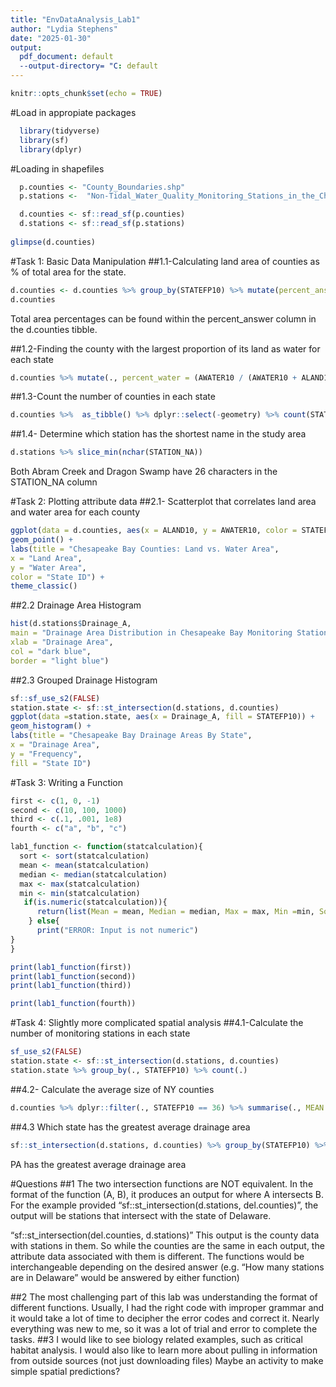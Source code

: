 ---
title: "EnvDataAnalysis_Lab1"
author: "Lydia Stephens"
date: "2025-01-30"
output:
  pdf_document: default
  --output-directory= "C: default
---

```{r setup, include=FALSE}
knitr::opts_chunk$set(echo = TRUE)
```
#Load in appropiate packages
```{r}
  library(tidyverse)
  library(sf)
  library(dplyr)
```

#Loading in shapefiles
```{r}
  p.counties <- "County_Boundaries.shp"
  p.stations <-  "Non-Tidal_Water_Quality_Monitoring_Stations_in_the_Chesapeake_Bay.shp"

  d.counties <- sf::read_sf(p.counties)
  d.stations <- sf::read_sf(p.stations)
  
glimpse(d.counties)
```
#Task 1: Basic Data Manipulation
##1.1-Calculating land area of counties as % of total area for the state.
```{r}  
d.counties <- d.counties %>% group_by(STATEFP10) %>% mutate(percent_answer = (ALAND10 / (sum(ALAND10) + sum(AWATER10)) * 100))
d.counties
```  
Total area percentages can be found within the percent_answer column in the d.counties tibble.

##1.2-Finding the county with the largest proportion of its land as water for each state
```{r}
d.counties %>% mutate(., percent_water = (AWATER10 / (AWATER10 + ALAND10))) %>% group_by(STATEFP10) %>% slice_max(., percent_water)
```
 
##1.3-Count the number of counties in each state
```{r}
d.counties %>%  as_tibble() %>% dplyr::select(-geometry) %>% count(STATEFP10)
```

##1.4- Determine which station has the shortest name in the study area
```{r}
d.stations %>% slice_min(nchar(STATION_NA))
``` 
 Both Abram Creek and Dragon Swamp have 26 characters in the STATION_NA column
 
#Task 2: Plotting attribute data
##2.1- Scatterplot that correlates land area and   water area for each county
```{r}
ggplot(data = d.counties, aes(x = ALAND10, y = AWATER10, color = STATEFP10)) +
geom_point() +
labs(title = "Chesapeake Bay Counties: Land vs. Water Area",
x = "Land Area",
y = "Water Area",
color = "State ID") +
theme_classic()
```
##2.2 Drainage Area Histogram
```{r}
hist(d.stations$Drainage_A,
main = "Drainage Area Distribution in Chesapeake Bay Monitoring Stations",
xlab = "Drainage Area",
col = "dark blue",
border = "light blue")
```
##2.3 Grouped Drainage Histogram
```{r}
sf::sf_use_s2(FALSE)
station.state <- sf::st_intersection(d.stations, d.counties)
ggplot(data =station.state, aes(x = Drainage_A, fill = STATEFP10)) +
geom_histogram() +
labs(title = "Chesapeake Bay Drainage Areas By State",
x = "Drainage Area",
y = "Frequency",
fill = "State ID")

```

#Task 3: Writing a Function
```{r}
first <- c(1, 0, -1)
second <- c(10, 100, 1000)
third <- c(.1, .001, 1e8)
fourth <- c("a", "b", "c")

lab1_function <- function(statcalculation){
  sort <- sort(statcalculation)
  mean <- mean(statcalculation)
  median <- median(statcalculation)
  max <- max(statcalculation)
  min <- min(statcalculation)
   if(is.numeric(statcalculation)){
      return(list(Mean = mean, Median = median, Max = max, Min =min, Sorted_Vector = sort))
    } else{
      print("ERROR: Input is not numeric")
}
}

print(lab1_function(first))
print(lab1_function(second))
print(lab1_function(third))

print(lab1_function(fourth))
```

#Task 4: Slightly more complicated spatial analysis
##4.1-Calculate the number of monitoring stations in each state
```{r}
sf_use_s2(FALSE)
station.state <- sf::st_intersection(d.stations, d.counties)
station.state %>% group_by(., STATEFP10) %>% count(.)
```
##4.2- Calculate the average size of NY counties
```{r}
d.counties %>% dplyr::filter(., STATEFP10 == 36) %>% summarise(., MEAN = mean(Shape_Area))
```
##4.3 Which state has the greatest average drainage area
```{r}

sf::st_intersection(d.stations, d.counties) %>% group_by(STATEFP10) %>% mutate(avg_drain = mean(Drainage_A)) %>% arrange(desc(avg_drain)) %>% head(STATEFP10, n = 1)

```
PA has the greatest average drainage area

#Questions
##1
The two intersection functions are NOT equivalent. In the format of the function (A, B), it produces an output for where A intersects B. For the example provided  "sf::st_intersection(d.stations, del.counties)", the output will be stations that intersect with the state of Delaware. 

"sf::st_intersection(del.counties, d.stations)" This output is the county data with stations in them. So while the counties are the same in each output, the attribute data associated with them is different. The functions would be interchangeable depending on the desired answer (e.g. "How many stations are in Delaware" would be answered by either function)

##2
The most challenging part of this lab was understanding the format of different functions. Usually, I had the right code with improper grammar and it would take a lot of time to decipher the error codes and correct it. Nearly everything was new to me, so it was a lot of trial and error to complete the tasks.
##3
I would like to see biology related examples, such as critical habitat analysis. I would also like to learn more about pulling in information from outside sources (not just downloading files)
Maybe an activity to make simple spatial predictions?
